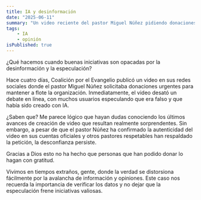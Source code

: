 ```yaml
---
title: IA y desinformación
date: "2025-06-11"
summary: "Un video reciente del pastor Miguel Núñez pidiendo donaciones para la Coalición por el Evangelio desató un debate en redes: ¿era real o generado por IA? Aunque se confirmó su autenticidad, la especulación y la desconfianza afectaron las donaciones. Este caso nos recuerda lo fácil que es que la desinformación opaque buenas iniciativas hoy en día."
tags: 
    - IA
    - opinión
isPublished: true
---
```


¿Qué hacemos cuando buenas iniciativas son opacadas por la desinformación y la especulación?

Hace cuatro días, Coalición por el Evangelio publicó un video en sus redes sociales donde el pastor Miguel Núñez solicitaba donaciones urgentes para mantener a flote la organización. Inmediatamente, el video desató un debate en línea, con muchos usuarios especulando que era falso y que había sido creado con IA.

¿Saben que? Me parece lógico que hayan dudas conociendo los últimos avances de creación de video que resultan realmente sorprendentes. Sin embargo, a pesar de que el pastor Núñez ha confirmado la autenticidad del video en sus cuentas oficiales y otros pastores respetables han respaldado la petición, la desconfianza persiste. 

Gracias a Dios esto no ha hecho que personas que han podido donar lo hagan con gratitud.

Vivimos en tiempos extraños, gente, donde la verdad se distorsiona fácilmente por la avalancha de información y opiniones. Este caso nos recuerda la importancia de verificar los datos y no dejar que la especulación frene iniciativas valiosas.